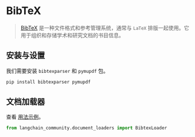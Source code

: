 # BibTeX

>[BibTeX](https://www.ctan.org/pkg/bibtex) 是一种文件格式和参考管理系统，通常与 `LaTeX` 排版一起使用。它用于组织和存储学术和研究文档的书目信息。

## 安装与设置

我们需要安装 `bibtexparser` 和 `pymupdf` 包。

```bash
pip install bibtexparser pymupdf
```

## 文档加载器

查看 [用法示例](/docs/integrations/document_loaders/bibtex)。

```python
from langchain_community.document_loaders import BibtexLoader
```